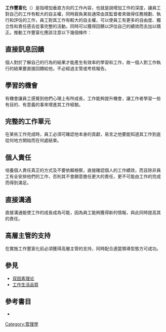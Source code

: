 '''工作豐富化'''（{{lang-en|Job Enrichment}}）是指增加垂直方向的工作內容，也就是說增加工作的深度，讓員工對自己的工作有較大的自主權，同時肩負某些通常由其監督者來做得任務規劃、執行和評估的工作，員工對其工作有較大的自主權，可以使員工有更多的自由度、獨立性和責任感去從事完整的活動，同時可以獲得回饋以評估自己的績效而去加以矯正。推動工作豐富化應該注意以下幾個條件：

==直接訊息回饋==
個人對於了解自己的行為的結果才能產生有效率的學習和工作，故一個人對工作執行的結果要直接回饋給他，不必經過主管或考核報告。

==學習的機會==
有機會讓員工感覺到他們心理上有所成長，工作能夠提升機會，讓工作者學習一些有目的、有意義的事來增進其工作經驗。

==完整的工作單元==
在某些工作完成時，員工必須可確認他本身的貢獻，易言之他要能知道其工作到底從何地方開始而在何處結束。

==個人責任==
培養個人責任真正的方式及不要依賴檢察，直接確認個人的工作績效，而且除非員工有全安排他們的工作，否則其不會願意擔任更大的責任，更不可能由工作的完成而得到滿足。

==直接溝通==
直接溝通能使工作的成長成為可能，因為員工能夠獲得新的情報，與此同時提高其的責任。

==高層主管的支持==
在實施工作豐富化前必須獲得高層主管的支持，同時配合適當領導型態方可成功。

==參見==
*[[双因素理论|双因素理论]]
*[[工作生活品質|工作生活品質]]

==參考書目==
* {{cite book|last=王濬|title=行政學新編|year=2008}}

[[Category:管理學|Category:管理學]]